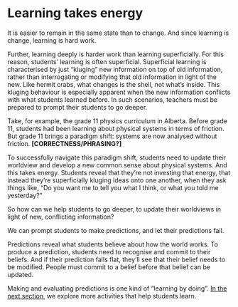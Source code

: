 # Learning takes energy {#sec-learning-takes-energy}

It is easier to remain in the same state than to change.
And since learning is change, learning is hard work.

Further, learning deeply is harder work than learning superficially.
For this reason, students' learning is often superficial.
Superficial learning is characterised by just "kluging" new information on top of old information, rather than interrogating or modifying that old information in light of the new.
Like hermit crabs, what changes is the shell, not what's inside.
This kluging behaviour is especially apparent when the new information conflicts with what students learned before.
In such scenarios, teachers must be prepared to prompt their students to go deeper.

Take, for example, the grade 11 physics curriculum in Alberta.
Before grade 11, students had been learning about physical systems in terms of friction.
But grade 11 brings a paradigm shift: systems are now analysed without friction. **[CORRECTNESS/PHRASING?]**

To successfully navigate this paradigm shift, students need to update their worldview and develop a new common sense about physical systems.
And this takes energy.
Students reveal that they're not investing that energy, that instead they're superficially kluging ideas onto one another, when they ask things like, "Do you want me to tell you what I think, or what you told me yesterday?"

So how can we help students to go deeper, to update their worldviews in light of new, conflicting information?

We can prompt students to make predictions, and let their predictions fail.

Predictions reveal what students believe about how the world works.
To produce a prediction, students need to recognise and commit to their beliefs.
And if their prediction falls flat, they'll see that their belief needs to be modified.
People must commit to a belief before that belief can be updated.

Making and evaluating predictions is one kind of "learning by doing".
[In the next section](learning-by-doing.qmd), we explore more activities that help students learn.

